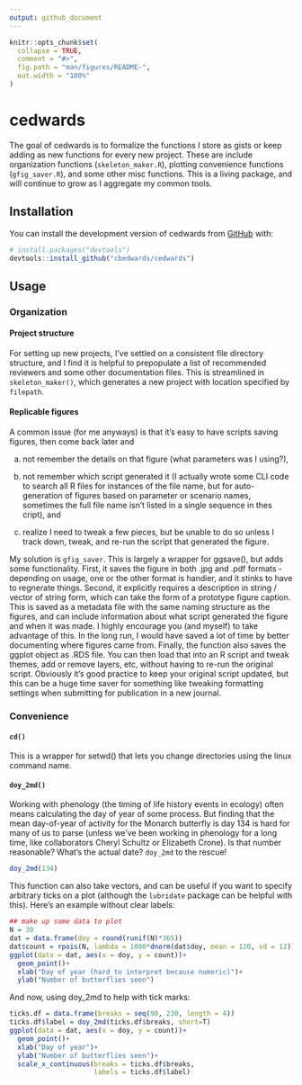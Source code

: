 ```yaml
---
output: github_document
---
```


<!-- README.md is generated from README.Rmd. Please edit that file -->

```r
knitr::opts_chunk$set(
  collapse = TRUE,
  comment = "#>",
  fig.path = "man/figures/README-",
  out.width = "100%"
)
```

# cedwards

<!-- badges: start -->
<!-- badges: end -->

The goal of cedwards is to formalize the functions I store as gists or keep adding as new functions for every new project. These are include organization functions (`skeleton_maker.R`), plotting convenience functions (`gfig_saver.R`), and some other misc functions. This is a living package, and will continue to grow as I aggregate my common tools. 

## Installation

You can install the development version of cedwards from [GitHub](https://github.com/) with:

``` r
# install.packages("devtools")
devtools::install_github("cbedwards/cedwards")
```

## Usage

### Organization

#### Project structure

For setting up new projects, I've settled on a consistent file directory structure, and I find it is helpful to prepopulate a list of recommended reviewers and some other documentation files. This is streamlined in `skeleton_maker()`, which generates a new project with location specified by `filepath`. 

#### Replicable figures

A common issue (for me anyways) is that it's easy to have scripts saving figures, then come back later and 

(a) not remember the details on that figure (what parameters was I using?), 

(b) not remember which script generated it (I actually wrote some CLI code to search all R files for instances of the file name, but for auto-generation of figures based on parameter or scenario names, sometimes the full file name isn't listed in a single sequence in thes cript), and

(c) realize I need to tweak a few pieces, but be unable to do so unless I track down, tweak, and re-run the script that generated the figure. 

My solution is `gfig_saver`. This is largely a wrapper for ggsave(), but adds some functionality. First, it saves the figure in both .jpg and .pdf formats - depending on usage, one or the other format is handier, and it stinks to have to regnerate things. Second, it explicitly requires a description in string / vector of string form, which can take the form of a prototype figure caption. This is saved as a metadata file with the same naming structure as the figures, and can include information about what script generated the figure and when it was made. I highly encourage you (and myself) to take advantage of this. In the long run, I would have saved a lot of time by better documenting where figures came from. Finally, the function also saves the ggplot object as .RDS file. You can then load that into an R script and tweak themes, add or remove layers, etc, without having to re-run the original script. Obviously it's good practice to keep your original script updated, but this can be a huge time saver for something like tweaking formatting settings when submitting for publication in a new journal. 

### Convenience

#### `cd()`

This is a wrapper for setwd() that lets you change directories using the linux command name. 

#### `doy_2md()`

Working with phenology (the timing of life history events in ecology) often means calculating the day of year of some process. But finding that the mean day-of-year of activity for the Monarch butterfly is day 134 is hard for many of us to parse (unless we've been working in phenology for a long time, like collaborators Cheryl Schultz or Elizabeth Crone). Is that number reasonable? What's the actual date? `doy_2md` to the rescue!

```r
doy_2md(134)
```

This function can also take vectors, and can be useful if you want to specify arbitrary ticks on a plot (although the `lubridate` package can be helpful with this). Here's an example without clear labels:

```r
## make up some data to plot
N = 30
dat = data.frame(doy = round(runif(N)*365))
dat$count = rpois(N, lambda = 1000*dnorm(dat$doy, mean = 120, sd = 12))
ggplot(data = dat, aes(x = doy, y = count))+
  geom_point()+
  xlab("Day of year (hard to interpret because numeric)")+
  ylab("Number of butterflies seen")
```

And now, using doy_2md to help with tick marks:

```r
ticks.df = data.frame(breaks = seq(90, 230, length = 4))
ticks.df$label = doy_2md(ticks.df$breaks, short=T)
ggplot(data = dat, aes(x = doy, y = count))+
  geom_point()+
  xlab("Day of year")+
  ylab("Number of butterflies seen")+
  scale_x_continuous(breaks = ticks.df$breaks,
                     labels = ticks.df$label)
```


